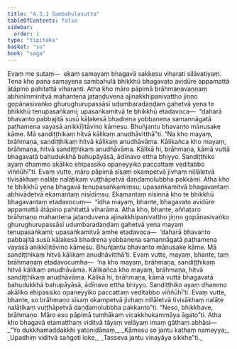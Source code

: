 ```yaml
---
title: "4.3.1 Sambahulasutta"
tableOfContents: false
sidebar:
  order: 1
type: "tipitaka"
basket: "su"
book: "saga"
---
```



<DynamicBreadcrumb />

<Division number="157" book="saga" bookNo="12" page="118">

<Paragraph number="877" book="saga">
Evaṃ me sutaṃ—  ekaṃ samayaṃ bhagavā sakkesu viharati silāvatiyaṃ. Tena kho pana samayena sambahulā bhikkhū bhagavato avidūre appamattā ātāpino pahitattā viharanti. Atha kho māro pāpimā brāhmaṇavaṇṇaṃ abhinimminitvā mahantena jaṭaṇḍuvena ajinakkhipanivattho jiṇṇo gopānasivaṅko ghurughurupassāsī udumbaradaṇḍaṃ gahetvā yena te bhikkhū tenupasaṅkami; upasaṅkamitvā te bhikkhū etadavoca—  “daharā bhavanto pabbajitā susū kāḷakesā bhadrena yobbanena samannāgatā paṭhamena vayasā anikkīḷitāvino kāmesu. Bhuñjantu bhavanto mānusake kāme. Mā sandiṭṭhikaṃ hitvā kālikaṃ anudhāvitthā”ti. “Na kho mayaṃ, brāhmaṇa, sandiṭṭhikaṃ hitvā kālikaṃ anudhāvāma. Kālikañca kho mayaṃ, brāhmaṇa, hitvā sandiṭṭhikaṃ anudhāvāma. Kālikā hi, brāhmaṇa, kāmā vuttā bhagavatā bahudukkhā bahupāyāsā, ādīnavo ettha bhiyyo. Sandiṭṭhiko ayaṃ dhammo akāliko ehipassiko opaneyyiko paccattaṃ veditabbo viññūhī”ti. Evaṃ vutte, māro pāpimā sīsaṃ okampetvā jivhaṃ nillāletvā tivisākhaṃ nalāṭe nalāṭikaṃ vuṭṭhāpetvā daṇḍamolubbha pakkāmi.
</Paragraph>

<Paragraph number="878" book="saga">
Atha kho te bhikkhū yena bhagavā tenupasaṅkamiṃsu; upasaṅkamitvā bhagavantaṃ abhivādetvā ekamantaṃ nisīdiṃsu. Ekamantaṃ nisinnā kho te bhikkhū bhagavantaṃ etadavocuṃ—  “idha mayaṃ, bhante, bhagavato avidūre appamattā ātāpino pahitattā viharāma. Atha kho, bhante, aññataro brāhmaṇo mahantena jaṭaṇḍuvena ajinakkhipanivattho jiṇṇo gopānasivaṅko ghurughurupassāsī udumbaradaṇḍaṃ gahetvā yena mayaṃ tenupasaṅkami; upasaṅkamitvā amhe etadavoca—  ‘daharā bhavanto pabbajitā susū kāḷakesā bhadrena yobbanena samannāgatā paṭhamena vayasā anikkīḷitāvino kāmesu. Bhuñjantu bhavanto mānusake kāme. Mā sandiṭṭhikaṃ hitvā kālikaṃ anudhāvitthā’ti. Evaṃ vutte, mayaṃ, bhante, taṃ brāhmaṇaṃ etadavocumha—  ‘na kho mayaṃ, brāhmaṇa, sandiṭṭhikaṃ hitvā kālikaṃ anudhāvāma. Kālikañca kho mayaṃ, brāhmaṇa, hitvā sandiṭṭhikaṃ anudhāvāma. Kālikā hi, brāhmaṇa, kāmā vuttā bhagavatā bahudukkhā bahupāyāsā, ādīnavo ettha bhiyyo. Sandiṭṭhiko ayaṃ dhammo akāliko ehipassiko opaneyyiko paccattaṃ veditabbo viññūhī’ti. Evaṃ vutte, bhante, so brāhmaṇo sīsaṃ okampetvā jivhaṃ nillāletvā tivisākhaṃ nalāṭe nalāṭikaṃ vuṭṭhāpetvā daṇḍamolubbha pakkanto”ti.
</Paragraph>

<Paragraph number="879" book="saga">
“Neso, bhikkhave, brāhmaṇo. Māro eso pāpimā tumhākaṃ vicakkhukammāya āgato”ti. Atha kho bhagavā etamatthaṃ viditvā tāyaṃ velāyaṃ imaṃ gāthaṃ abhāsi—
</Paragraph>

<Paragraph number="880" type="verses" book="saga">
_“Yo dukkhamaddakkhi yatonidānaṃ,_  
_Kāmesu so jantu kathaṃ nameyya;_  
_Upadhiṃ viditvā saṅgoti loke,_  
_Tasseva jantu vinayāya sikkhe”ti._
</Paragraph>
</Division>